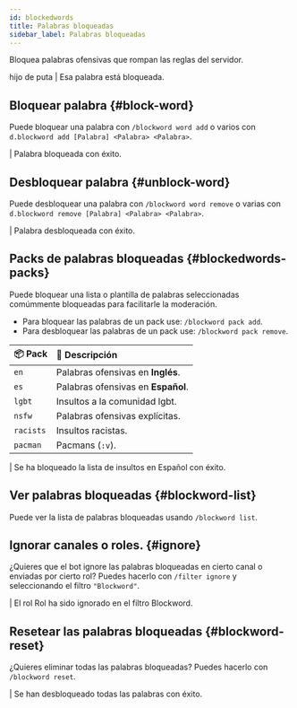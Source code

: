 ```yaml
---
id: blockedwords
title: Palabras bloqueadas
sidebar_label: Palabras bloqueadas
---
```


Bloquea palabras ofensivas que rompan las reglas del servidor.

<DiscordMessages>
  <discord-message profile="user"><span className="red-text">hijo de puta</span></discord-message>
  <discord-message profile="bot">
    <discord-custom-emoji name="error"></discord-custom-emoji> | Esa palabra está bloqueada.
  </discord-message>
</DiscordMessages>

## Bloquear palabra {#block-word}
Puede bloquear una palabra con `/blockword word add` o varios con  `d.blockword add [Palabra] <Palabra> <Palabra>`.

<DiscordMessages>
  <discord-message profile="bot">
    <discord-command slot="reply" profile="user" command="/blockword word add">
    </discord-command>
    <discord-custom-emoji name="checknew"></discord-custom-emoji> | Palabra bloqueada con éxito.
  </discord-message>
</DiscordMessages>

## Desbloquear palabra {#unblock-word}
Puede desbloquear una palabra con `/blockword word remove` o varias con `d.blockword remove [Palabra] <Palabra> <Palabra>`.

<DiscordMessages>
  <discord-message profile="bot">
    <discord-command slot="reply" profile="user" command="/blockword word remove">
    </discord-command>
    <discord-custom-emoji name="checknew"></discord-custom-emoji> | Palabra desbloqueada con éxito.
  </discord-message>
</DiscordMessages>

## Packs de palabras bloqueadas {#blockedwords-packs}
Puede bloquear una lista o plantilla de palabras seleccionadas comúmmente bloqueadas para facilitarle la moderación.

* Para bloquear las palabras de un pack use: `/blockword pack add`.
* Para desbloquear las palabras de un pack use: `/blockword pack remove`.

| 📦 Pack   | 📣 Descripción                    |
| :-------- | :-------------------------------- |
| `en`      | Palabras ofensivas en __Inglés__. |
| `es`      | Palabras ofensivas en __Español__.|
| `lgbt`    | Insultos a la comunidad lgbt.     |
| `nsfw`    | Palabras ofensivas explícitas.    |
| `racists` | Insultos racistas.                |
| `pacman`  | Pacmans (`:v`).                   |

<DiscordMessages>
  <discord-message profile="bot">
    <discord-command slot="reply" profile="user" command="/blockword pack add">
    </discord-command>
    <discord-custom-emoji name="checknew"></discord-custom-emoji> | Se ha bloqueado la lista de insultos en Español con éxito.
  </discord-message>
</DiscordMessages>

## Ver palabras bloqueadas {#blockword-list}
Puede ver la lista de palabras bloqueadas usando `/blockword list`.

## Ignorar canales o roles. {#ignore}
¿Quieres que el bot ignore las palabras bloqueadas en cierto canal o enviadas por cierto rol? Puedes hacerlo con `/filter ignore` y seleccionando el filtro `"Blockword"`.

<DiscordMessages>
  <discord-message profile="bot">
    <discord-command slot="reply" profile="user" command="/filter ignore role">
    </discord-command>
    <discord-custom-emoji name="checknew"></discord-custom-emoji> | El rol <discord-mention type="role">Rol</discord-mention> ha sido <discord-underlined>ignorado</discord-underlined> en el filtro <discord-bold>Blockword</discord-bold>.
  </discord-message>
</DiscordMessages>


## Resetear las palabras bloqueadas {#blockword-reset}
¿Quieres eliminar todas las palabras bloqueadas? Puedes hacerlo con `/blockword reset`.

<DiscordMessages>
  <discord-message profile="bot">
    <discord-command slot="reply" profile="user" command="/blockword reset">
    </discord-command>
    <discord-custom-emoji name="checknew"></discord-custom-emoji> | Se han desbloqueado todas las palabras con éxito.
  </discord-message>
</DiscordMessages>
